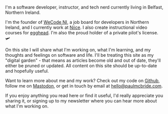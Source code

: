 I'm a software developer, instructor, and tech nerd currently living in Belfast, Northern Ireland.

I'm the founder of [WeCode NI](https://wecodeni.com), a job board for developers in Northern Ireland, and I currently work at [Niice](https://niice.co). I also create instructional video courses for [egghead](https://egghead.io/instructors/paul-mcbride?af=auhexg). I'm also the proud holder of a private pilot's license. 🛩️

On this site I will share what I'm working on, what I'm learning, and my thoughts and feelings on software and life. I'll be treating this site as my "digital garden" - that means as articles become old and out of date, they'll either be pruned or updated. All content on this site should be up-to-date and hopefully useful.

Want to learn more about me and my work? Check out my code on [Github](https://github.com/ThePaulMcBride), follow me on [Mastodon](https://indieweb.social/@ThePaulMcBride), or get in touch by email at [hello@paulmcbride.com](mailto:hello@paulmcbride.com).

If you enjoy anything you read here or find it useful, I'd really appreciate you sharing it, or signing up to my newsletter where you can hear more about what I'm working on.
